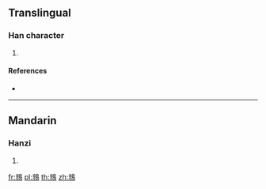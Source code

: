 {{character info/new}}
==Translingual==

===Han character===
{{Han char|rn=196|rad=鳥|as=08|sn=19|four=07927|canj=YFHAF}}

# {{defn|Han|sort=鳥08}}

====References====
* {{Han ref|kx=1493.140|dkj=47045|dj=2023.200|hdz=74642.080|uh=9D81|ud=40321|bh=F3D9|bd=62425}}

----

==Mandarin==

===Hanzi===
{{cmn-hanzi|pin=[[jīng]] ([[jing1]])|wg=ching<sup>1</sup>}}

# {{defn|lang=cmn|sort=鳥08}}

[[fr:鶁]]
[[pl:鶁]]
[[th:鶁]]
[[zh:鶁]]